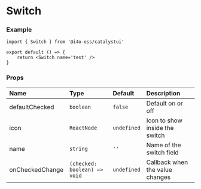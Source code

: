 
# Switch

<DemoCard>
	<Switch name='test' />
</DemoCard>

### Example

```tsx
import { Switch } from '@i4o-oss/catalystui'

export default () => {
	return <Switch name='test' />
}
```

### Props

| Name            | Type                         | Default     | Description                     |
| :-------------- | :--------------------------- | :---------- | :------------------------------ |
| defaultChecked  | `boolean`                    | `false`     | Default on or off               |
| icon            | `ReactNode`                  | `undefined` | Icon to show inside the switch  |
| name            | `string`                     | `''`        | Name of the switch field        |
| onCheckedChange | `(checked: boolean) => void` | `undefined` | Callback when the value changes |
